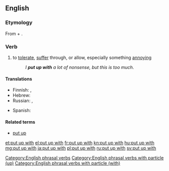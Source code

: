 ==English==

===Etymology===
From {{term|put up|lang=en}} + {{term|with|lang=en}}.

===Verb===
{{en-verb|puts up with|putting up with|put up with}}

# {{context|idiomatic|lang=en}} to [[tolerate]], [[suffer]] through, or allow, especially something [[annoy]]ing
#: ''I '''put up with''' a lot of nonsense, but this is too much.''

====Translations====
{{trans-top|to tolerate, suffer through}}
* Finnish: {{t+|fi|sietää}}, {{t+|fi|sulattaa}}
* Hebrew: {{t|he|להשלים עם |tr=lehashlim 'im |sc=Hebr}}
* Russian: {{t+|ru|сносить|n|tr=snosítʼ|sc=Cyrl}}, {{t+|ru|терпеть|n|tr=terpétʼ|sc=Cyrl}} 
{{trans-mid}}
* Spanish: {{t+|es|soportar}}
{{trans-bottom}}

====Related terms====
* [[put up]]

[[Category:English phrasal verbs]]
[[Category:English phrasal verbs with particle (up)]]
[[Category:English phrasal verbs with particle (with)]]

[[et:put up with]]
[[el:put up with]]
[[fr:put up with]]
[[kn:put up with]]
[[hu:put up with]]
[[mg:put up with]]
[[ja:put up with]]
[[pl:put up with]]
[[ru:put up with]]
[[sv:put up with]]